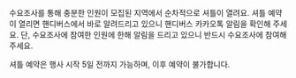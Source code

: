 수요조사를 통해 충분한 인원이 모집된 지역에서 순차적으로 셔틀이 열려요. 셔틀 예약이 열리면 핸디버스에서 바로 알려드리고 있으니 핸디버스 카카오톡 알림을 확인해 주세요. 단, 수요조사에 참여한 인원에 한해 알림을 드리고 있으니 반드시 수요조사에 참여해 주세요.

셔틀 예약은 행사 시작 5일 전까지 가능하며, 이후 예약이 불가합니다.